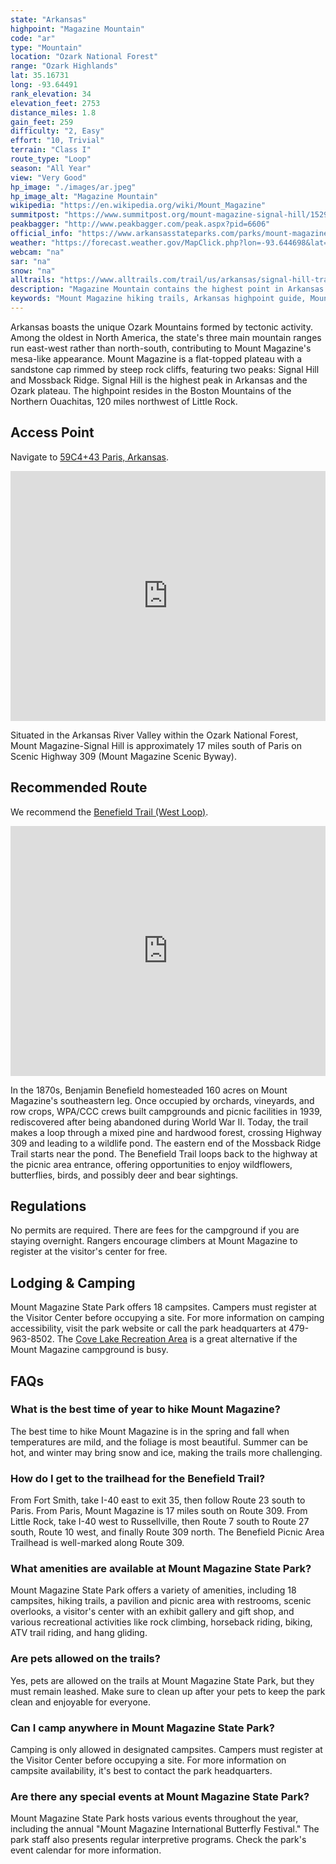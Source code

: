 ```yaml
---
state: "Arkansas"
highpoint: "Magazine Mountain"
code: "ar"
type: "Mountain"
location: "Ozark National Forest"
range: "Ozark Highlands"
lat: 35.16731
long: -93.64491
rank_elevation: 34
elevation_feet: 2753
distance_miles: 1.8
gain_feet: 259
difficulty: "2, Easy"
effort: "10, Trivial"
terrain: "Class I"
route_type: "Loop"
season: "All Year"
view: "Very Good"
hp_image: "./images/ar.jpeg"
hp_image_alt: "Magazine Mountain"
wikipedia: "https://en.wikipedia.org/wiki/Mount_Magazine"
summitpost: "https://www.summitpost.org/mount-magazine-signal-hill/152916"
peakbagger: "http://www.peakbagger.com/peak.aspx?pid=6606"
official_info: "https://www.arkansasstateparks.com/parks/mount-magazine-state-park"
weather: "https://forecast.weather.gov/MapClick.php?lon=-93.644698&lat=35.167074"
webcam: "na"
sar: "na"
snow: "na"
alltrails: "https://www.alltrails.com/trail/us/arkansas/signal-hill-trail"
description: "Magazine Mountain contains the highest point in Arkansas. Learn how to summit Signal Hill, the tallest peak in Arkansas."
keywords: "Mount Magazine hiking trails, Arkansas highpoint guide, Mount Magazine State Park camping, Signal Hill Arkansas highest point"
---
```


Arkansas boasts the unique Ozark Mountains formed by tectonic activity. Among the oldest in North America, the state's three main mountain ranges run east-west rather than north-south, contributing to Mount Magazine's mesa-like appearance. Mount Magazine is a flat-topped plateau with a sandstone cap rimmed by steep rock cliffs, featuring two peaks: Signal Hill and Mossback Ridge. Signal Hill is the highest peak in Arkansas and the Ozark plateau. The highpoint resides in the Boston Mountains of the Northern Ouachitas, 120 miles northwest of Little Rock. 

## Access Point
Navigate to <a target="_blank" href="https://maps.app.goo.gl/waiUwvBCxRZgh1TU7">59C4+43 Paris, Arkansas</a>.

<iframe src="https://www.google.com/maps/embed?pb=!1m14!1m8!1m3!1d3261.4490792067727!2d-93.6473882!3d35.1703581!3m2!1i1024!2i768!4f13.1!3m3!1m2!1s0x87cc7df2630b6eb1%3A0x5a6a1d703c24ec6c!2sHigh%20Point%20Trailhead!5e0!3m2!1sen!2sus!4v1720585906387!5m2!1sen!2sus" width="100%" height="400" style="border:0;" allowfullscreen="" loading="lazy" referrerpolicy="no-referrer-when-downgrade"></iframe>

Situated in the Arkansas River Valley within the Ozark National Forest, Mount Magazine-Signal Hill is approximately 17 miles south of Paris on Scenic Highway 309 (Mount Magazine Scenic Byway).

## Recommended Route
We recommend the <a target="_blank" href="https://www.alltrails.com/trail/us/arkansas/signal-hill-trail">Benefield Trail (West Loop)</a>.

<iframe class="alltrails" src="https://www.alltrails.com/widget/trail/us/arkansas/signal-hill-trail?scrollZoom=false&elevationDiagram=false&u=i&sh=cmpl5n" width="100%" height="400" frameborder="0" scrolling="no" marginheight="0" marginwidth="0" title="AllTrails: Trail Guides and Maps for Hiking, Camping, and Running"></iframe>

In the 1870s, Benjamin Benefield homesteaded 160 acres on Mount Magazine's southeastern leg. Once occupied by orchards, vineyards, and row crops, WPA/CCC crews built campgrounds and picnic facilities in 1939, rediscovered after being abandoned during World War II. Today, the trail makes a loop through a mixed pine and hardwood forest, crossing Highway 309 and leading to a wildlife pond. The eastern end of the Mossback Ridge Trail starts near the pond. The Benefield Trail loops back to the highway at the picnic area entrance, offering opportunities to enjoy wildflowers, butterflies, birds, and possibly deer and bear sightings.

## Regulations
No permits are required. There are fees for the campground if you are staying overnight. Rangers encourage climbers at Mount Magazine to register at the visitor's center for free.

## Lodging & Camping
Mount Magazine State Park offers 18 campsites. Campers must register at the Visitor Center before occupying a site. For more information on camping accessibility, visit the park website or call the park headquarters at 479-963-8502. The [Cove Lake Recreation Area](https://www.recreation.gov/camping/campgrounds/233834) is a great alternative if the Mount Magazine campground is busy.

## FAQs

### What is the best time of year to hike Mount Magazine?
The best time to hike Mount Magazine is in the spring and fall when temperatures are mild, and the foliage is most beautiful. Summer can be hot, and winter may bring snow and ice, making the trails more challenging.

### How do I get to the trailhead for the Benefield Trail?
From Fort Smith, take I-40 east to exit 35, then follow Route 23 south to Paris. From Paris, Mount Magazine is 17 miles south on Route 309. From Little Rock, take I-40 west to Russellville, then Route 7 south to Route 27 south, Route 10 west, and finally Route 309 north. The Benefield Picnic Area Trailhead is well-marked along Route 309.

### What amenities are available at Mount Magazine State Park?
Mount Magazine State Park offers a variety of amenities, including 18 campsites, hiking trails, a pavilion and picnic area with restrooms, scenic overlooks, a visitor's center with an exhibit gallery and gift shop, and various recreational activities like rock climbing, horseback riding, biking, ATV trail riding, and hang gliding.

### Are pets allowed on the trails?
Yes, pets are allowed on the trails at Mount Magazine State Park, but they must remain leashed. Make sure to clean up after your pets to keep the park clean and enjoyable for everyone.

### Can I camp anywhere in Mount Magazine State Park?
Camping is only allowed in designated campsites. Campers must register at the Visitor Center before occupying a site. For more information on campsite availability, it's best to contact the park headquarters.

### Are there any special events at Mount Magazine State Park?
Mount Magazine State Park hosts various events throughout the year, including the annual "Mount Magazine International Butterfly Festival." The park staff also presents regular interpretive programs. Check the park's event calendar for more information.
